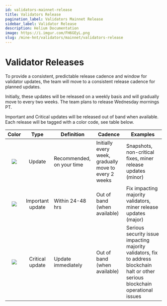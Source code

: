 ```yaml
---
id: validators-mainnet-release
title: Validators Release
pagination_label: Validators Mainnet Release
sidebar_label: Validator Release
description: Helium Documentation
image: https://i.imgur.com/FH6GEyL.png
slug: /mine-hnt/validators/mainnet/validators-release
---
```


# Validator Releases


To provide a consistent, predictable release cadence and window for validator updates, the team will
move to a consistent release cadence for planned updates.

Initially, these updates will be released on a weekly basis and will gradually move to every two
weeks. The team plans to release Wednesday mornings PT.

Important and Critical updates will be released out of band when available. Each release will be
tagged with a color code, see table below.

|              Color              |       Type       | Definition                | Cadence                                               | Examples                                                                                                                            |
| :-----------------------------: | :--------------: | ------------------------- | ----------------------------------------------------- | ----------------------------------------------------------------------------------------------------------------------------------- |
| ![](/img/validators/green.png)  |      Update      | Recommended, on your time | Initially every week, gradually move to every 2 weeks | Snapshots, non-critical fixes, miner release updates (minor)                                                                        |
| ![](/img/validators/yellow.png) | Important update | Within 24-48 hrs          | Out of band (when available)                          | Fix impacting majority validators, miner release updates (major)                                                                    |
|  ![](/img/validators/red.png)   | Critical update  | Update immediately        | Out of band (when available)                          | Serious security issue impacting majority validators, fix to address blockchain halt or other serious blockchain operational issues |
